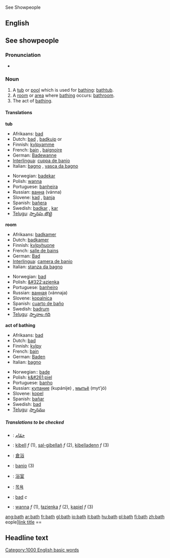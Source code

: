{{see|Bath}}

See Showpeople



==English==

== See showpeople ==

===Pronunciation===
*{{audio|en-us-bath.ogg|Audio (US)}}

===Noun===
{{en-noun-reg}}

# A [[tub]] or [[pool]] which is used for [[bathing]]: [[bathtub]].
# A [[room]] or [[area]] where [[bathing]] occurs: [[bathroom]].
# The act of [[bathing]].

====Translations====
'''tub'''
{{top}}
*Afrikaans: [[bad]]
*Dutch: [[bad]] {{n}}, [[badkuip]] {{m}} or {{f}}
*Finnish: [[kylpyamme]]
*French: [[bain]] {{m}}, [[baignoire]] {{f}}
*German: [[Badewanne]] {{f}}
*[[Interlingua]]: [[cuppa de banio]]
*Italian: [[bagno]] {{m}}, [[vasca da bagno]]
{{mid}}
*Norwegian: [[badekar]] {{n}}
*Polish: [[wanna]] {{f}}
*Portuguese: [[banheira]] {{f}}
*Russian: [[ванна]] (vánna) {{f}}
*Slovene: [[kad]] {{f}}, [[banja]] {{f}}
*Spanish: [[bañera]] {{f}}
*Swedish: [[badkar]] {{n}}, [[kar]] {{n}}
*[[Telugu]]: [[స్నానపు తొట్టె]]
{{bottom}}

'''room'''
{{top}}
*Afrikaans: [[badkamer]]
*Dutch: [[badkamer]] {{f}}
*Finnish: [[kylpyhuone]]
*French: [[salle de bains]] {{f}}
*German: [[Bad]] {{n}}
*[[Interlingua]]: [[camera de banio]]
*Italian: [[stanza da bagno]] {{f}}
{{mid}}
*Norwegian: [[bad]] {{n}}
*Polish: [[&#322;azienka]] {{f}}
*Portuguese: [[banheiro]] {{m}}
*Russian: [[ванная]] (vánnaja) {{f}}
*Slovene: [[kopalnica]] {{f}}
*Spanish: [[cuarto de baño]] {{m}}
*Swedish: [[badrum]] {{n}}
*[[Telugu]]: [[స్నానాల గది]]
{{bottom}}

'''act of bathing'''
{{top}}
*Afrikaans: [[bad]]
*Dutch: [[bad]] {{n}}
*Finnish: [[kylpy]]
*French: [[bain]] {{m}}
*German: [[Baden]] {{n}}
*Italian: [[bagno]] {{m}}
{{mid}}
*Norwegian:: [[bade]]
*Polish: [[k&#261;piel]] {{f}}
*Portuguese: [[banho]] {{m}}
*Russian: [[купание]] (kupánije) {{n}}, [[мытьё]] (myt'jó) {{n}}
*Slovene: [[kopel]] {{f}}
*Spanish: [[bañar]]
*Swedish: [[bad]] {{n}}
*[[Telugu]]: [[స్నానము]]
{{bottom}}

=====Translations to be checked=====
{{checktrans}}

*{{ttbc|Arabic}}: [[حمّام]]
*{{ttbc|Breton}}: [[kibell]] ''f'' (1), [[sal-gibellañ]] ''f'' (2), [[kibelladenn]] ''f'' (3)
*{{ttbc|Chinese}}: [[倉浴]]
*{{ttbc|Interlingua}}: [[banio]] (3)
*{{ttbc|Japanese}}: [[浴室]]
*{{ttbc|Korean}}: [[목욕]]
*{{ttbc|Norwegian}}: [[bad]] ''c''
*{{ttbc|Polish}}: [[wanna]] ''f'' (1), [[łazienka]] ''f'' (2), [[kąpiel]] ''f'' (3)

[[Category:1000 English basic words]]

[[ang:bath]]
[[ar:bath]]
[[fr:bath]]
[[gl:bath]]
[[io:bath]]
[[it:bath]]
[[hu:bath]]
[[pl:bath]]
[[fi:bath]]
[[zh:bath]]
eople][http://www.example.com link title] ==

== Headline text ==